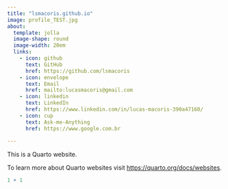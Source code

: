 ```yaml
---
title: "lsmacoris.github.io"
image: profile_TEST.jpg
about:
  template: jolla
  image-shape: round
  image-width: 20em
  links:
    - icon: github
      text: GitHub
      href: https://github.com/lsmacoris
    - icon: envelope
      text: Email
      href: mailto:lucasmacoris@gmail.com
    - icon: linkedin
      text: LinkedIn
      href: https://www.linkedin.com/in/lucas-macoris-390a47160/
    - icon: cup
      text: Ask-me-Anything
      href: https://www.google.com.br
 
---
```


This is a Quarto website.



To learn more about Quarto websites visit <https://quarto.org/docs/websites>.

```r
1 + 1
```
